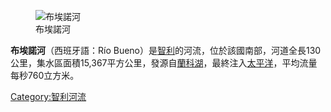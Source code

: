[[Image:River_near_Valdivia_(3144427102).jpg|布埃諾河]]

'''布埃諾河'''（西班牙語：Río Bueno）是[[智利|智利]]的河流，位於該國南部，河道全長130公里，集水區面積15,367平方公里，發源自[[蘭科湖|蘭科湖]]，最終注入[[太平洋|太平洋]]，平均流量每秒760立方米。

{{Chile-geo-stub}}
[[Category:智利河流|Category:智利河流]]